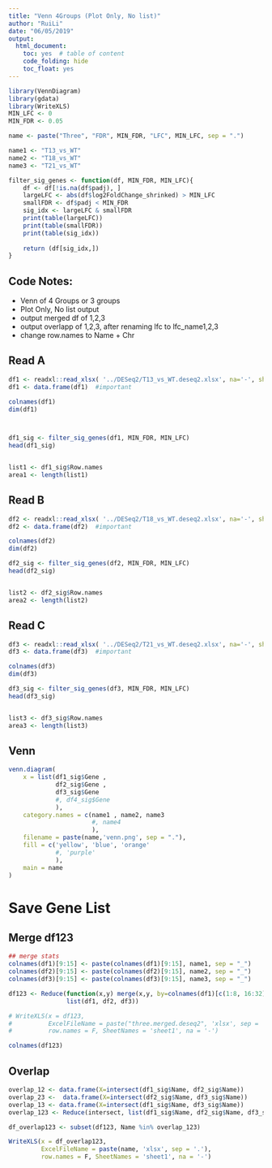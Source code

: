 ```yaml
---
title: "Venn 4Groups (Plot Only, No list)"
author: "RuiLi"
date: "06/05/2019"
output:
  html_document:
    toc: yes  # table of content
    code_folding: hide
    toc_float: yes
---
```


```r
library(VennDiagram)
library(gdata)
library(WriteXLS)
MIN_LFC <- 0
MIN_FDR <- 0.05

name <- paste("Three", "FDR", MIN_FDR, "LFC", MIN_LFC, sep = ".")

name1 <- "T13_vs_WT"
name2 <- "T18_vs_WT"
name3 <- "T21_vs_WT"

filter_sig_genes <- function(df, MIN_FDR, MIN_LFC){
    df <- df[!is.na(df$padj), ]
    largeLFC <- abs(df$log2FoldChange_shrinked) > MIN_LFC 
    smallFDR <- df$padj < MIN_FDR
    sig_idx <- largeLFC & smallFDR
    print(table(largeLFC))
    print(table(smallFDR))
    print(table(sig_idx))
    
    return (df[sig_idx,])
}
```

## Code Notes:
- Venn of 4 Groups or 3 groups
- Plot Only, No list output
- output merged df of 1,2,3
- output overlapp of 1,2,3, after renaming lfc to lfc_name1,2,3
- change row.names to Name + Chr


## Read A
```r
df1 <- readxl::read_xlsx( '../DESeq2/T13_vs_WT.deseq2.xlsx', na='-', sheet=1)  # na term important
df1 <- data.frame(df1)  #important

colnames(df1)
dim(df1)



df1_sig <- filter_sig_genes(df1, MIN_FDR, MIN_LFC)
head(df1_sig)


list1 <- df1_sig$Row.names
area1 <- length(list1)
```


## Read B
```r
df2 <- readxl::read_xlsx( '../DESeq2/T18_vs_WT.deseq2.xlsx', na='-', sheet=1)  # na term important
df2 <- data.frame(df2)  #important

colnames(df2)
dim(df2)

df2_sig <- filter_sig_genes(df2, MIN_FDR, MIN_LFC)
head(df2_sig)


list2 <- df2_sig$Row.names
area2 <- length(list2)
```

## Read C
```r
df3 <- readxl::read_xlsx( '../DESeq2/T21_vs_WT.deseq2.xlsx', na='-', sheet=1)  # na term important
df3 <- data.frame(df3)  #important

colnames(df3)
dim(df3)

df3_sig <- filter_sig_genes(df3, MIN_FDR, MIN_LFC)
head(df3_sig)


list3 <- df3_sig$Row.names
area3 <- length(list3)
```

<!-- ## Read D -->
<!-- ```{r} -->
<!-- name4 <- "D" # c10.tm4919_spg7.VS.wt_spg7 -->
<!-- df4 <- readxl::read_xlsx( '../D_20_vs_0.deseq2.sig.FDR.0.05.LFC.1.xlsx', na='-', sheet=1)  # na term important -->
<!-- df4 <- data.frame(df4)  #important -->

<!-- colnames(df4) -->
<!-- dim(df4) -->

<!-- df4_sig <- filter_sig_genes(df4, MIN_FDR, MIN_LFC) -->
<!-- head(df4_sig) -->


<!-- list4 <- df4_sig$Row.names -->
<!-- area4 <- length(list4) -->
<!-- ``` -->


## Venn
```r
venn.diagram(
    x = list(df1_sig$Gene , 
             df2_sig$Gene , 
             df3_sig$Gene
             #, df4_sig$Gene
             ),
    category.names = c(name1 , name2, name3
                       #, name4
                       ),
    filename = paste(name,'venn.png', sep = "."),
    fill = c('yellow', 'blue', 'orange'
             #, 'purple'
             ),
    main = name
)
```

# Save Gene List

## Merge df123
```r
## merge stats
colnames(df1)[9:15] <- paste(colnames(df1)[9:15], name1, sep = "_")
colnames(df2)[9:15] <- paste(colnames(df2)[9:15], name2, sep = "_")
colnames(df3)[9:15] <- paste(colnames(df3)[9:15], name3, sep = "_")

df123 <- Reduce(function(x,y) merge(x,y, by=colnames(df1)[c(1:8, 16:32)], all=T),
                list(df1, df2, df3))

# WriteXLS(x = df123, 
#          ExcelFileName = paste("three.merged.deseq2", 'xlsx', sep = '.'), 
#          row.names = F, SheetNames = 'sheet1', na = '-')

colnames(df123)
```

## Overlap
```r
overlap_12 <- data.frame(X=intersect(df1_sig$Name, df2_sig$Name))
overlap_23 <-  data.frame(X=intersect(df2_sig$Name, df3_sig$Name))
overlap_13 <- data.frame(X=intersect(df1_sig$Name, df3_sig$Name))
overlap_123 <- Reduce(intersect, list(df1_sig$Name, df2_sig$Name, df3_sig$Name))

df_overlap123 <- subset(df123, Name %in% overlap_123)

WriteXLS(x = df_overlap123, 
         ExcelFileName = paste(name, 'xlsx', sep = '.'), 
         row.names = F, SheetNames = 'sheet1', na = '-')
```

